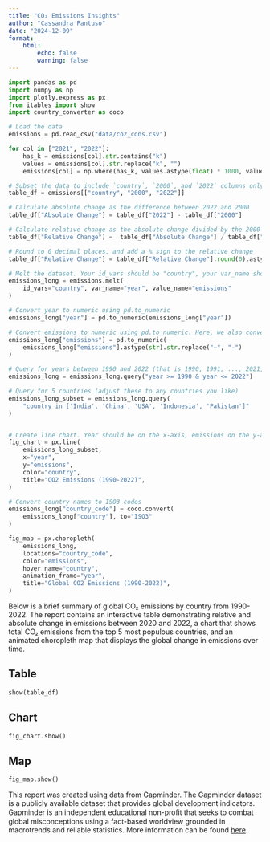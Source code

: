 ```yaml
---
title: "CO₂ Emissions Insights"
author: "Cassandra Pantuso"
date: "2024-12-09"
format: 
    html:
        echo: false
        warning: false
---
```



```python
import pandas as pd
import numpy as np
import plotly.express as px
from itables import show
import country_converter as coco
```


```python
# Load the data
emissions = pd.read_csv("data/co2_cons.csv")
```



```python
for col in ["2021", "2022"]:
    has_k = emissions[col].str.contains("k")
    values = emissions[col].str.replace("k", "")
    emissions[col] = np.where(has_k, values.astype(float) * 1000, values.astype(float))
```


```python
# Subset the data to include `country`, `2000`, and `2022` columns only.
table_df = emissions[["country", "2000", "2022"]]

# Calculate absolute change as the difference between 2022 and 2000
table_df["Absolute Change"] = table_df["2022"] - table_df["2000"]

# Calculate relative change as the absolute change divided by the 2000 emissions, then multiplied by 100
table_df["Relative Change"] =  table_df["Absolute Change"] / table_df["2000"] * 100

# Round to 0 decimal places, and add a % sign to the relative change
table_df["Relative Change"] = table_df["Relative Change"].round(0).astype(str) + "%"
```


```python
# Melt the dataset. Your id_vars should be "country", your var_name should be "year" and your value_name should be "emissions".
emissions_long = emissions.melt(
    id_vars="country", var_name="year", value_name="emissions"
)

# Convert year to numeric using pd.to_numeric
emissions_long["year"] = pd.to_numeric(emissions_long["year"])

# Convert emissions to numeric using pd.to_numeric. Here, we also convert dashes to the minus sign
emissions_long["emissions"] = pd.to_numeric(
    emissions_long["emissions"].astype(str).str.replace("−", "-")
)

# Query for years between 1990 and 2022 (that is 1990, 1991, ..., 2021, 2022)
emissions_long = emissions_long.query("year >= 1990 & year <= 2022")

# Query for 5 countries (adjust these to any countries you like)
emissions_long_subset = emissions_long.query(
    "country in ['India', 'China', 'USA', 'Indonesia', 'Pakistan']"
)


# Create line chart. Year should be on the x-axis, emissions on the y-axis, and color should be by country.
fig_chart = px.line(
    emissions_long_subset,
    x="year",
    y="emissions",
    color="country",
    title="CO2 Emissions (1990-2022)",
)

```



```python
# Convert country names to ISO3 codes
emissions_long["country_code"] = coco.convert(
    emissions_long["country"], to="ISO3"
)

fig_map = px.choropleth(
    emissions_long,
    locations="country_code",
    color="emissions",
    hover_name="country",
    animation_frame="year",
    title="Global CO2 Emissions (1990-2022)",
)

```



Below is a brief summary of global CO₂ emissions by country from 1990-2022. The report contains an interactive table demonstrating relative and absolute change in emissions between 2020 and 2022, a chart that shows total CO₂ emissions from the top 5 most populous countries, and an animated choropleth map that displays the global change in emissions over time.



::: {.panel-tabset}

## Table

```python
show(table_df)
```

## Chart

```python
fig_chart.show()
```

## Map

```python
fig_map.show()
```

:::

This report was created using data from Gapminder. The Gapminder dataset is a publicly available dataset that provides global development indicators. Gapminder is an independent educational non-proﬁt that seeks to combat global misconceptions using a fact-based worldview grounded in macrotrends and reliable statistics. More information can be found [here]("https://www.gapminder.org/").
